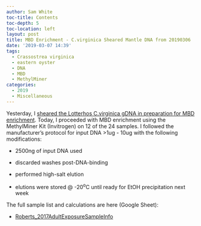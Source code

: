 ```yaml
---
author: Sam White
toc-title: Contents
toc-depth: 5
toc-location: left
layout: post
title: MBD Enrichment - C.virginica Sheared Mantle DNA from 20190306
date: '2019-03-07 14:39'
tags:
  - Crassostrea virginica
  - eastern oyster
  - DNA
  - MBD
  - MethylMiner
categories:
  - 2019
  - Miscellaneous
---
```

Yesterday, I [sheared the Lotterhos C.virginica gDNA in preparation for MBD enrichment](https://robertslab.github.io/sams-notebook/posts/2019/2019-03-06-DNA-Shearing-and-Bioanalyzer--Lotterhos-C.virginica-Mantle-gDNA-from-2018114/). Today, I proceeded with MBD enrichment using the MethylMiner Kit (Invitrogen) on 12 of the 24 samples. I followed the manufacturer's protocol for input DNA >1ug - 10ug with the following modifications:

- 2500ng of input DNA used

- discarded washes post-DNA-binding

- performed high-salt elution

- elutions were stored @ -20<sup>o</sup>C until ready for EtOH precipitation next week

The full sample list and calculations are here (Google Sheet):

- [Roberts_2017AdultExposureSampleInfo](https://docs.google.com/spreadsheets/d/1cDLmp6jKf37gnPTwHDR07dNt-t3_jzGE2TC2afagouM/edit?usp=sharing)
